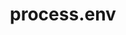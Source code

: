 ---
id: "node_med_019"
questionType: "MULTIPLE_CHOICE"
title: "process.env"
description: "What is process.env used for?"
difficulty: "MEDIUM"
category: "Node.js"
options:
  - "Access system logs"
  - "Access environment variables"
  - "Access memory usage"
  - "Access file system"
correctAnswer: 1
---